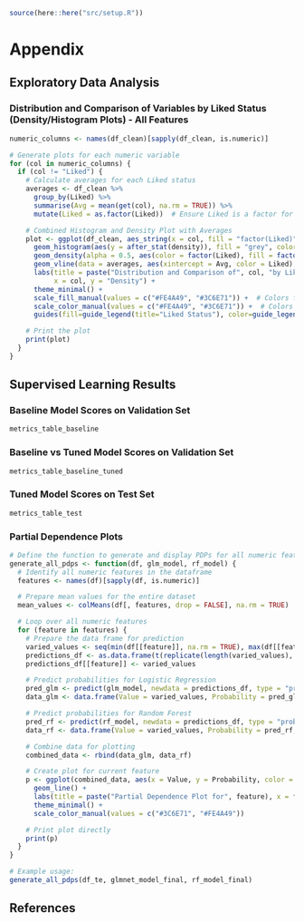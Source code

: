 ```r
source(here::here("src/setup.R"))
```

# Appendix

## Exploratory Data Analysis

### Distribution and Comparison of Variables by Liked Status (Density/Histogram Plots) - All Features

```r
numeric_columns <- names(df_clean)[sapply(df_clean, is.numeric)]

# Generate plots for each numeric variable
for (col in numeric_columns) {
  if (col != "Liked") {
    # Calculate averages for each Liked status
    averages <- df_clean %>%
      group_by(Liked) %>%
      summarise(Avg = mean(get(col), na.rm = TRUE)) %>%
      mutate(Liked = as.factor(Liked))  # Ensure Liked is a factor for aesthetics

    # Combined Histogram and Density Plot with Averages
    plot <- ggplot(df_clean, aes_string(x = col, fill = "factor(Liked)")) +
      geom_histogram(aes(y = after_stat(density)), fill = "grey", color = "black", bins = 30) +  # Histogram for overall distribution
      geom_density(alpha = 0.5, aes(color = factor(Liked), fill = factor(Liked))) +  # Density plots with color
      geom_vline(data = averages, aes(xintercept = Avg, color = Liked), linetype = "dashed", size = 1) +  # Average lines
      labs(title = paste("Distribution and Comparison of", col, "by Liked Status"),
           x = col, y = "Density") +
      theme_minimal() +
      scale_fill_manual(values = c("#FE4A49", "#3C6E71")) +  # Colors for the fill of density plot
      scale_color_manual(values = c("#FE4A49", "#3C6E71")) +  # Colors for the density lines
      guides(fill=guide_legend(title="Liked Status"), color=guide_legend(title="Liked Status"))  # Adjust the legend for clarity

    # Print the plot
    print(plot)
  }
}
```

## Supervised Learning Results

### Baseline Model Scores on Validation Set

```r
metrics_table_baseline
```

### Baseline vs Tuned Model Scores on Validation Set

```r
metrics_table_baseline_tuned
```

### Tuned Model Scores on Test Set

```r
metrics_table_test
```

### Partial Dependence Plots 

```r
# Define the function to generate and display PDPs for all numeric features
generate_all_pdps <- function(df, glm_model, rf_model) {
  # Identify all numeric features in the dataframe
  features <- names(df)[sapply(df, is.numeric)]

  # Prepare mean values for the entire dataset
  mean_values <- colMeans(df[, features, drop = FALSE], na.rm = TRUE)

  # Loop over all numeric features
  for (feature in features) {
    # Prepare the data frame for prediction
    varied_values <- seq(min(df[[feature]], na.rm = TRUE), max(df[[feature]], na.rm = TRUE), length.out = 100)
    predictions_df <- as.data.frame(t(replicate(length(varied_values), mean_values)))
    predictions_df[[feature]] <- varied_values

    # Predict probabilities for Logistic Regression
    pred_glm <- predict(glm_model, newdata = predictions_df, type = "prob")$Positive
    data_glm <- data.frame(Value = varied_values, Probability = pred_glm, Model = "Logistic Regression")

    # Predict probabilities for Random Forest
    pred_rf <- predict(rf_model, newdata = predictions_df, type = "prob")$Positive
    data_rf <- data.frame(Value = varied_values, Probability = pred_rf, Model = "Random Forest")

    # Combine data for plotting
    combined_data <- rbind(data_glm, data_rf)

    # Create plot for current feature
    p <- ggplot(combined_data, aes(x = Value, y = Probability, color = Model)) +
      geom_line() +
      labs(title = paste("Partial Dependence Plot for", feature), x = feature, y = "Predicted Probability of Positive") +
      theme_minimal() +
      scale_color_manual(values = c("#3C6E71", "#FE4A49"))

    # Print plot directly
    print(p)
  }
}

# Example usage:
generate_all_pdps(df_te, glmnet_model_final, rf_model_final)
```

## References